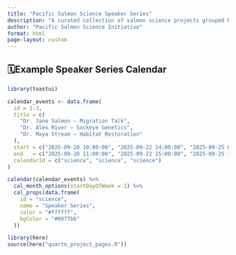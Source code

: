 ```yaml
---
title: "Pacific Salmon Science Speaker Series"
description: "A curated collection of salmon science projects grouped by speaker themes..."
author: "Pacific Salmon Science Initiative"
format: html
page-layout: custom
---
```


::: {.panel-sidebar}
## 🗓️Example Speaker Series Calendar

```r
library(toastui)

calendar_events <- data.frame(
  id = 1:3,
  title = c(
    "Dr. Jane Salmon – Migration Talk",
    "Dr. Alex River – Sockeye Genetics",
    "Dr. Maya Stream – Habitat Restoration"
  ),
  start = c("2025-09-20 10:00:00", "2025-09-22 14:00:00", "2025-09-25 09:30:00"),
  end   = c("2025-09-20 11:00:00", "2025-09-22 15:00:00", "2025-09-25 10:30:00"),
  calendarId = c("science", "science", "science")
)

calendar(calendar_events) %>%
  cal_month_options(startDayOfWeek = 1) %>%
  cal_props(data.frame(
    id = "science",
    name = "Speaker Series",
    color = "#ffffff",
    bgColor = "#0077b6"
  ))
```

:::

```r
library(here)
source(here("quarto_project_pages.R"))
```
